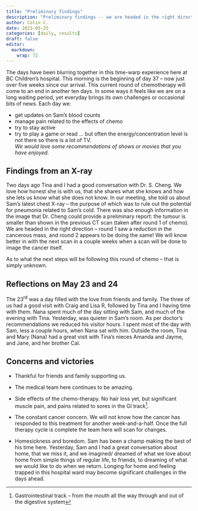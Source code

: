 ```yaml
---
title: "Preliminary findings"
description: "Preliminary findings -- we are headed in the right direction!"
author: Colin C.
date: 2023-05-25
categories: [daily, results]
draft: false
editor: 
  markdown: 
    wrap: 72
---
```


The days have been blurring together in this time-warp experience here
at BC Children's hospital. This morning is the beginning of day 37 --
now just over five weeks since our arrival. This current round of
chemotherapy will come to an end in another ten days. In some ways it
feels like we are on a long waiting period, yet everyday brings its own
challenges or occasional bits of news. Each day we:

-   get updates on Sam's blood counts
-   manage pain related to the effects of chemo
-   try to stay active
-   try to play a game or read ... but often the energy/concentration
    level is not there so there is a lot of TV. *\
    We would love some recommendations of shows or movies that you have
    enjoyed.*

## Findings from an X-ray

Two days ago Tina and I had a good conversation with Dr. S. Cheng. We
love how honest she is with us, that she shares what she knows and how
she lets us know what she does not know. In our meeting, she told us
about Sam's latest chest X-ray -- the purpose of which was to rule out
the potential for pneumonia related to Sam's cold. There was also enough
information in the image that Dr. Cheng could provide a preliminary
report: the tumour is smaller than shown in the previous CT scan (taken
after round 1 of chemo). We are headed in the right direction -- round 1
saw a reduction in the cancerous mass, and round 2 appears to be doing
the same! We will know better in with the next scan in a couple weeks
when a scan will be done to image the cancer itself.

As to what the next steps will be following this round of chemo -- that
is simply unknown.

## Reflections on May 23 and 24

The 23^rd^ was a day filled with the love from friends and family. The
three of us had a good visit with Craig and Lisa R, followed by Tina and
I having time with them. Nana spent much of the day sitting with Sam,
and much of the evening with Tina. Yesterday, was quieter in Sam's room.
As per doctor's recommendations we reduced his visitor hours. I spent
most of the day with Sam, less a couple hours, when Nana sat with him.
Outside the room, Tina and Mary (Nana) had a great visit with Tina's
nieces Amanda and Jayme, and Jane, and her brother Cal.

## Concerns and victories

-   Thankful for friends and family supporting us.

-   The medical team here continues to be amazing.

-   Side effects of the chemo-therapy. No hair loss yet, but significant
    muscle pain, and pains related to sores in the GI track[^1].

-   The constant cancer concern. We will not know how the cancer has
    responded to this treatment for another week-and-a-half. Once the
    full therapy cycle is complete the team here will scan for changes.

-   Homesickness and boredom. Sam has been a champ making the best of
    his time here. Yesterday, Sam and I had a great conversation about
    home, that we miss it, and we imagined/ dreamed of what we love
    about home from simple things of regular life, to friends, to
    dreaming of what we would like to do when we return. Longing for
    home and feeling trapped in this hospital ward may become
    significant challenges in the days ahead.

[^1]: Gastrointestinal track -- from the mouth all the way through and
    out of the digestive system
